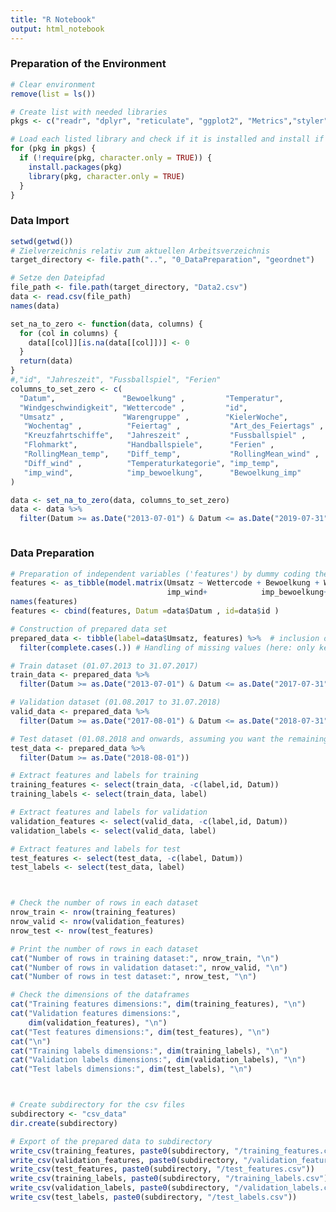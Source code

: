 ```yaml
---
title: "R Notebook"
output: html_notebook
---
```



### Preparation of the Environment ####
```r
# Clear environment
remove(list = ls())

# Create list with needed libraries
pkgs <- c("readr", "dplyr", "reticulate", "ggplot2", "Metrics","styler","tidyverse","rsample")

# Load each listed library and check if it is installed and install if necessary
for (pkg in pkgs) {
  if (!require(pkg, character.only = TRUE)) {
    install.packages(pkg)
    library(pkg, character.only = TRUE)
  }
}
```

### Data Import ####
```r


setwd(getwd())
# Zielverzeichnis relativ zum aktuellen Arbeitsverzeichnis
target_directory <- file.path("..", "0_DataPreparation", "geordnet")

# Setze den Dateipfad
file_path <- file.path(target_directory, "Data2.csv")
data <- read.csv(file_path)
names(data)

set_na_to_zero <- function(data, columns) {
  for (col in columns) {
    data[[col]][is.na(data[[col]])] <- 0
  }
  return(data)
}
#,"id", "Jahreszeit", "Fussballspiel", "Ferien"
columns_to_set_zero <- c(
  "Datum",               "Bewoelkung" ,         "Temperatur",
  "Windgeschwindigkeit", "Wettercode" ,         "id",
  "Umsatz" ,             "Warengruppe" ,        "KielerWoche",
   "Wochentag" ,          "Feiertag" ,           "Art_des_Feiertags" ,
   "Kreuzfahrtschiffe",   "Jahreszeit" ,         "Fussballspiel" ,
   "Flohmarkt",           "Handballspiele",      "Ferien" ,
   "RollingMean_temp",    "Diff_temp",           "RollingMean_wind" ,
   "Diff_wind" ,          "Temperaturkategorie", "imp_temp",
   "imp_wind",            "imp_bewoelkung",      "Bewoelkung_imp"
)

data <- set_na_to_zero(data, columns_to_set_zero)
data <- data %>%
  filter(Datum >= as.Date("2013-07-01") & Datum <= as.Date("2019-07-31"))



```
###################################################
### Data Preparation ####

```r

# Preparation of independent variables ('features') by dummy coding the categorical variables
features <- as_tibble(model.matrix(Umsatz ~ Wettercode + Bewoelkung + Windgeschwindigkeit + Temperatur + as.factor(Jahreszeit) + as.factor(Temperaturkategorie) + as.factor(Warengruppe) + Fussballspiel + Ferien + Feiertag  + KielerWoche + as.factor(Wochentag) + Flohmarkt + Kreuzfahrtschiffe + Handballspiele + Diff_temp+ Diff_wind+ imp_temp+
                                   imp_wind+            imp_bewoelkung+      Bewoelkung_imp  ,data))
names(features)
features <- cbind(features, Datum =data$Datum , id=data$id )

# Construction of prepared data set
prepared_data <- tibble(label=data$Umsatz, features) %>%  # inclusion of the dependent variable ('label')
  filter(complete.cases(.)) # Handling of missing values (here: only keeping rows without missing values)

# Train dataset (01.07.2013 to 31.07.2017)
train_data <- prepared_data %>%
  filter(Datum >= as.Date("2013-07-01") & Datum <= as.Date("2017-07-31"))

# Validation dataset (01.08.2017 to 31.07.2018)
valid_data <- prepared_data %>%
  filter(Datum >= as.Date("2017-08-01") & Datum <= as.Date("2018-07-31"))

# Test dataset (01.08.2018 and onwards, assuming you want the remaining data for testing)
test_data <- prepared_data %>%
  filter(Datum >= as.Date("2018-08-01"))

# Extract features and labels for training
training_features <- select(train_data, -c(label,id, Datum))
training_labels <- select(train_data, label)

# Extract features and labels for validation
validation_features <- select(valid_data, -c(label,id, Datum))
validation_labels <- select(valid_data, label)

# Extract features and labels for test
test_features <- select(test_data, -c(label, Datum))
test_labels <- select(test_data, label)



# Check the number of rows in each dataset
nrow_train <- nrow(training_features)
nrow_valid <- nrow(validation_features)
nrow_test <- nrow(test_features)

# Print the number of rows in each dataset
cat("Number of rows in training dataset:", nrow_train, "\n")
cat("Number of rows in validation dataset:", nrow_valid, "\n")
cat("Number of rows in test dataset:", nrow_test, "\n")

# Check the dimensions of the dataframes
cat("Training features dimensions:", dim(training_features), "\n")
cat("Validation features dimensions:",
    dim(validation_features), "\n")
cat("Test features dimensions:", dim(test_features), "\n")
cat("\n")
cat("Training labels dimensions:", dim(training_labels), "\n")
cat("Validation labels dimensions:", dim(validation_labels), "\n")
cat("Test labels dimensions:", dim(test_labels), "\n")




```
```r

# Create subdirectory for the csv files
subdirectory <- "csv_data"
dir.create(subdirectory)

# Export of the prepared data to subdirectory
write_csv(training_features, paste0(subdirectory, "/training_features.csv"))
write_csv(validation_features, paste0(subdirectory, "/validation_features.csv"))
write_csv(test_features, paste0(subdirectory, "/test_features.csv"))
write_csv(training_labels, paste0(subdirectory, "/training_labels.csv"))
write_csv(validation_labels, paste0(subdirectory, "/validation_labels.csv"))
write_csv(test_labels, paste0(subdirectory, "/test_labels.csv"))

```

